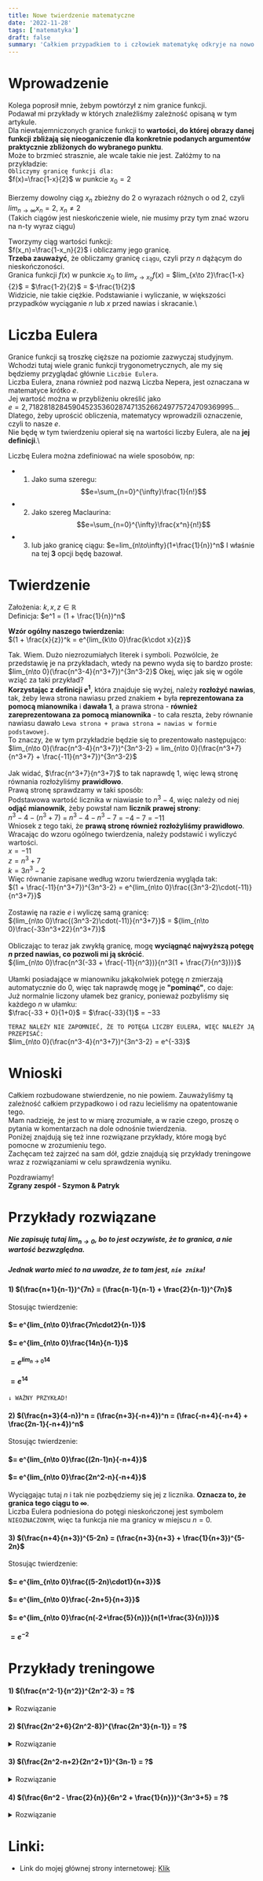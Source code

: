 ```yaml
---
title: Nowe twierdzenie matematyczne
date: '2022-11-28'
tags: ['matematyka']
draft: false
summary: 'Całkiem przypadkiem to i człowiek matematykę odkryje na nowo.'
---
```


# Wprowadzenie

Kolega poprosił mnie, żebym powtórzył z nim granice funkcji.\
Podawał mi przykłady w których znaleźliśmy zależność opisaną w tym artykule.\
Dla niewtajemniczonych granice funkcji to **wartości, do której obrazy danej funkcji zbliżają się nieoganiczenie dla konkretnie podanych argumentów praktycznie zbliżonych do wybranego punktu**.\
Może to brzmieć strasznie, ale wcale takie nie jest. Załóżmy to na przykładzie:\
`Obliczymy granicę funkcji dla:`\
$f(x)=\frac{1-x}{2}$ w punkcie $x_0=2$\
\
Bierzemy dowolny ciąg $x_n$ zbieżny do 2 o wyrazach różnych o od 2, czyli $lim_{n\to\infty}x_n=2$, $x_n\neq2$\
(Takich ciągów jest nieskończenie wiele, nie musimy przy tym znać wzoru na n-ty wyraz ciągu)

Tworzymy ciąg wartości funkcji:\
$f(x_n)=\frac{1-x_n}{2}$ i obliczamy jego granicę.\
**Trzeba zauważyć**, że obliczamy granicę `ciągu`, czyli przy $n$ dążącym do nieskończoności.\
Granica funkcji $f(x)$ w punkcie $x_0$ to $lim_{x\to x_0}f(x)$ = $lim_{x\to 2}\frac{1-x}{2}$ = $\frac{1-2}{2}$ = $-\frac{1}{2}$\
Widzicie, nie takie ciężkie. Podstawianie i wyliczanie, w większości przypadków wyciąganie $n$ lub $x$ przed nawias i skracanie.\

# Liczba Eulera

Granice funkcji są troszkę cięższe na poziomie zazwyczaj studyjnym. Wchodzi tutaj wiele granic funkcji trygonometrycznych, ale my się będziemy przyglądać głównie `Liczbie Eulera`.\
Liczba Eulera, znana również pod nazwą Liczba Nepera, jest oznaczana w matematyce krótko $e$.\
Jej wartość można w przybliżeniu określić jako\
$e=2,71828182845904523536028747135266249775724709369995...$\
Dlatego, żeby uprościć obliczenia, matematycy wprowadzili oznaczenie, czyli to nasze $e$.\
Nie będę w tym twierdzeniu opierał się na wartości liczby Eulera, ale na **jej definicji**.\

Liczbę Eulera można zdefiniować na wiele sposobów, np:

- 1. Jako suma szeregu:
     $$e=\sum_{n=0}^{\infty}\frac{1}{n!}$$
- 2. Jako szereg Maclaurina:
     $$e=\sum_{n=0}^{\infty}\frac{x^n}{n!}$$
- 3. lub jako granicę ciągu: $e=lim_{n\to\infty}(1+\frac{1}{n})^n$
     I właśnie na tej **3** opcji będę bazował.

# Twierdzenie

Założenia: $k,x,z \in \mathbb{R}$\
Definicja: $e^1 = (1 + \frac{1}{n})^n$

**Wzór ogólny naszego twierdzenia:**\
$(1 + \frac{x}{z})^k = e^{lim_{k\to 0}\frac{k\cdot x}{z}}$

Tak. Wiem. Dużo niezrozumiałych literek i symboli. Pozwólcie, że przedstawię je na przykładach, wtedy na pewno wyda się to bardzo proste:\
$lim_{n\to 0}(\frac{n^3-4}{n^3+7})^{3n^3-2}$
Okej, więc jak się w ogóle wziąć za taki przykład?\
**Korzystając z definicji $e^1$**, która znajduje się wyżej, należy **rozłożyć nawias**, tak, żeby lewa strona nawiasu przed znakiem **$+$** była **reprezentowana za pomocą mianownika** i **dawała $1$**, a prawa strona - **również zareprezentowana za pomocą mianownika** - to cała reszta, żeby równanie nawiasu dawało `Lewa strona + prawa strona = nawias w formie podstawowej`.\
To znaczy, że w tym przykładzie będzie się to prezentowało następująco:\
$lim_{n\to 0}(\frac{n^3-4}{n^3+7})^{3n^3-2} = lim_{n\to 0}(\frac{n^3+7}{n^3+7} + \frac{-11}{n^3+7})^{3n^3-2}$\
\
Jak widać, $\frac{n^3+7}{n^3+7}$ to tak naprawdę $1$, więc lewą stronę równania rozłożyliśmy **prawidłowo**.\
Prawą stronę sprawdzamy w taki sposób:\
Podstawowa wartość licznika w niawiasie to ${n^3-4}$, więc należy od niej **odjąć mianownik**, żeby powstał nam **licznik prawej strony**:\
${n^3-4} - (n^3+7)$ = ${n^3-4} - n^3 - 7$ = $-4-7$ = $-11$\
Wniosek z tego taki, że **prawą stronę również rozłożyliśmy prawidłowo**.\
Wracając do wzoru ogólnego twierdzenia, należy podstawić i wyliczyć wartości.\
$x=-11$\
$z=n^3+7$\
$k=3n^3-2$\
Więc równanie zapisane według wzoru twierdzenia wygląda tak:\
$(1 + \frac{-11}{n^3+7})^{3n^3-2} = e^{lim_{n\to 0}\frac{(3n^3-2)\cdot(-11)}{n^3+7}}$\
\
Zostawię na razie $e$ i wyliczę samą granicę:\
${lim_{n\to 0}\frac{(3n^3-2)\cdot(-11)}{n^3+7}}$ = ${lim_{n\to 0}\frac{-33n^3+22}{n^3+7}}$\
\
Obliczając to teraz jak zwykłą granicę, mogę **wyciągnąć najwyższą potęgę $n$ przed nawias, co pozwoli mi ją skrócić**.\
${lim_{n\to 0}\frac{n^3(-33 + \frac{-11}{n^3})}{n^3(1 + \frac{7}{n^3})}}$\
\
Ułamki posiadające w mianowniku jakąkolwiek potęgę $n$ zmierzają automatycznie do $0$, więc tak naprawdę mogę je **"pominąć"**, co daje:\
Już normalnie liczony ułamek bez granicy, ponieważ pozbyliśmy się każdego $n$ w ułamku:\
$\frac{-33 + 0}{1+0}$ = $\frac{-33}{1}$ = $-33$

`TERAZ NALEŻY NIE ZAPOMNIEĆ, ŻE TO POTĘGA LICZBY EULERA, WIĘC NALEŻY JĄ PRZEPISAĆ:`\
$lim_{n\to 0}(\frac{n^3-4}{n^3+7})^{3n^3-2} = e^{-33}$

# Wnioski

Całkiem rozbudowane stwierdzenie, no nie powiem. Zauważyliśmy tą zależność całkiem przypadkowo i od razu lecieliśmy na opatentowanie tego.\
Mam nadzieję, że jest to w miarę zrozumiałe, a w razie czego, proszę o pytania w komentarzach na dole odnośnie twierdzenia.\
Poniżej znajdują się też inne rozwiązane przykłady, które mogą być pomocne w zrozumieniu tego.\
Zachęcam też zajrzeć na sam dół, gdzie znajdują się przykłady treningowe wraz z rozwiązaniami w celu sprawdzenia wyniku.

Pozdrawiamy!\
**Zgrany zespół - Szymon & Patryk**

# Przykłady rozwiązane

##### Nie zapisuję tutaj $lim_{n\to 0}$, bo to jest oczywiste, że to granica, a nie wartość bezwzględna.

##### Jednak warto mieć to na uwadze, że **to tam jest**, `nie znika`!

#### $1)$ $(\frac{n+1}{n-1})^{7n} = (\frac{n-1}{n-1} + \frac{2}{n-1})^{7n}$

Stosując twierdzenie:

#### $= e^{lim_{n\to 0}\frac{7n\cdot2}{n-1}}$

#### $= e^{lim_{n\to 0}\frac{14n}{n-1}}$

#### $= e^{lim_{n\to 0}14}$

#### $= e^{14}$

`↓ WAŻNY PRZYKŁAD!`

#### $2)$ $(\frac{n+3}{4-n})^n = (\frac{n+3}{-n+4})^n = (\frac{-n+4}{-n+4} + \frac{2n-1}{-n+4})^n$

Stosując twierdzenie:

#### $= e^{lim_{n\to 0}\frac{(2n-1)n}{-n+4}}$

#### $= e^{lim_{n\to 0}\frac{2n^2-n}{-n+4}}$

Wyciągając tutaj $n$ i tak nie pozbędziemy się jej z licznika. **Oznacza to, że granica tego ciągu to $\infty$**.\
Liczba Eulera podniesiona do potęgi nieskończonej jest symbolem `NIEOZNACZONYM`, więc ta funkcja nie ma granicy w miejscu $n=0$.

#### $3)$ $(\frac{n+4}{n+3})^{5-2n} = (\frac{n+3}{n+3} + \frac{1}{n+3})^{5-2n}$

Stosując twierdzenie:

#### $= e^{lim_{n\to 0}\frac{(5-2n)\cdot1}{n+3}}$

#### $= e^{lim_{n\to 0}\frac{-2n+5}{n+3}}$

#### $= e^{lim_{n\to 0}\frac{n(-2+\frac{5}{n})}{n(1+\frac{3}{n})}}$

#### $= e^{-2}$

# Przykłady treningowe

#### $1)$ $(\frac{n^2-1}{n^2})^{2n^2-3} = ?$

<details>
  <summary>Rozwiązanie</summary>

$(\frac{n^2-1}{n^2})^{2n^2-3} = (\frac{n^2}{n^2} + \frac{-1}{n^2})^{2n^2-3}$\
Stostując twierdzenie:\
$ = e^{lim_{n\to 0}\frac{((2n^2-3)(-1))}{n^2}}$\
$ = e^{lim_{n\to 0}\frac{-2n^2+3}{n^2}}$\
$ = e^{lim_{n\to 0}\frac{n(-2+\frac{3}{n})}{n(1+\frac{1}{n})}}$\
$ = e^{-2}$\
Lub alternatywnie:\
$ = \frac{1}{e^2}$

</details>

#### $2)$ $(\frac{2n^2+6}{2n^2-8})^{\frac{2n^3}{n-1}} = ?$

<details>
  <summary>Rozwiązanie</summary>

$(\frac{2n^2+6}{2n^2-8})^{\frac{2n^3}{n-1}} =  (\frac{2n^2-8}{2n^2-8} + \frac{14}{2n^2-8})^{2n^2-3}$\
Stostując twierdzenie:\
$ = \frac{\frac{14}{1} \cdot (\frac{2n^3}{n-1})}{2n^2-8}$\
$ = \frac{\frac{28n^3}{n-1}}{2n^2-8}$\
$ = \frac{28n^3}{n-1} \cdot (\frac{1}{2n^2-8})$\
$ = \frac{28n^3}{(n-1)((2n^2-8))}$\
$ = \frac{28n^3}{2n^3-8n-2n^2+8}$\
Wyciągając najwyższą potęgę $n$ z licznika i mianownika, czyli $n^3$:\
$ = \frac{n^3(28)}{n^3(2)}$\
Reszty liczb nie pisałem, ponieważ ich granica i tak zmierza do zera, jeśli mają mniejszą potęgę.\
$ = e^{lim_{n\to 0}\frac{28}{2}}$\
$ = e^{14}$

</details>

#### $3)$ $(\frac{2n^2-n+2}{2n^2+1})^{3n-1} = ?$

<details>
  <summary>Rozwiązanie</summary>

$(\frac{2n^2-n+2}{2n^2+1})^{3n-1} =  (\frac{2n^2+1}{2n^2+1} + \frac{-n+1}{2n^2+1})^{3n-1}$\
Stostując twierdzenie:\
$ = e^{lim_{n\to 0}\frac{(-n+1)(3n-1)}{2n^2+1}}$\
$ = e^{lim_{n\to 0}\frac{-3n^2-1}{2n^2+1}}$\
$ = e^{lim_{n\to 0}\frac{n^2(-3)}{n^2(2)}}$\
$ = e^{\frac{-3}{2}}$

</details>

#### $4)$ $(\frac{6n^2 - \frac{2}{n}}{6n^2 + \frac{1}{n}})^{3n^3+5} = ?$

<details>
  <summary>Rozwiązanie</summary>

$(\frac{6n^2 - \frac{2}{n}}{6n^2 + \frac{1}{n}})^{3n^3+5} =  (\frac{6n^2 + \frac{1}{n}}{6n^2 + \frac{1}{n}} + \frac{\frac{-3}{n}}{6n^2 + \frac{1}{n}})^{3n-1}$\
Stostując twierdzenie:\
$ = \frac{(\frac{-3}{n})(3n^3+5)}{6n^2 + \frac{1}{n}}$\
$ = \frac{\frac{-9n^3}{n} - \frac{15}{n}}{6n^2 + \frac{1}{n}}$\
$ = \frac{-9n^2 - \frac{15}{n}}{6n^2 + \frac{1}{n}}$\
$ = \frac{n^2(-9)}{n^2(6)}$\
$ = \frac{-9}{6}$ = $-\frac{-3}{2}$\
$ ⇒ e^{\frac{-3}{2}}$\
Lub alternatywnie:\
Korzystając z własności potęg:\
$ a^{\frac{n}{m}} = \sqrt[m]{a^n}$\
$ ⇒ \frac{1}{e^{\frac{3}{2}}}$\
$ ⇒ \frac{1}{\sqrt[2]{e^3}}$

</details>


# Linki:
- Link do mojej głównej strony internetowej: [Klik](http://radzionkow.net/portfolio)